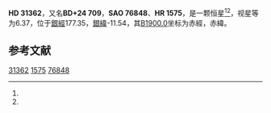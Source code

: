 {{Starbox begin
| name = HD 31362
}}
{{Starbox observe
| epoch = [[J2000.0|J2000.0]]
| constell = {{星座名待查}}<ref name=SIMBAD>{{cite web
 | url=http://simbad.u-strasbg.fr/simbad/sim-id?Ident=HR+1575
 | title =Pulsating variable Star
 | publisher=Centre de Données astronomiques de Strasbourg
 | work=SIMBAD
 | accessdate=2012-07-13}}</ref><ref name=DATA>{{cite web
 | url=http://vizier.u-strasbg.fr/viz-bin/VizieR-5?-out.add=.&-source=5050&-corr=PK=HR&-out.max=9999&HR=1575
 | title=VizieR Detailed Page
 | accessdate=2012-07-13
 | archive-date=2019-02-16
 | archive-url=https://web.archive.org/web/20190216105316/http://vizier.u-strasbg.fr/viz-bin/VizieR-5?-out.add=.&-source=5050&-corr=PK=HR&-out.max=9999&HR=1575
 | dead-url=no
 }}</ref>
| 星官 = 
| ra = {{RA|4|56|15.6}}<ref name=SIMBAD /><ref name=DATA />
| dec = {{DEC|+24|35|32}}<ref name=SIMBAD /><ref name=DATA />
| appmag_v = 6.37<ref name=SIMBAD /><ref name=DATA />
}}
{{Starbox character
| class = F0<ref name=SIMBAD /><ref name=DATA />
| b-v = 0.33<ref name=SIMBAD /><ref name=DATA />
| u-b = -0.08<ref name=SIMBAD /><ref name=DATA />
| r-i = <ref name=SIMBAD /><ref name=DATA />
| variable = 
}}
{{Starbox astrometry
| radial_v = -0.08
| prop_mo_ra = -9
| parallax = 
| p_error = 
}}
{{Starbox catalog
| names =BD+24 709，[[SAO星表|SAO]] 76848，[[HD星表|HD]] 31362，[[HR星表|HR]] 1575}}
{{Starbox reference |Simbad=HR+1575}}
{{Starbox end}}

'''HD 31362'''，又名'''BD+24 709'''，'''SAO 76848'''、'''HR 1575'''，是一颗恒星<ref name=SIMBAD /><ref name=DATA />，视星等为6.37，位于[[銀道座標系|銀經]]177.35，[[銀道座標系|銀緯]]-11.54，其[[B1900.0|B1900.0]]坐标为赤經{{RA|4|50|10}}，赤緯{{DEC|+24|-11.54|57}}。

== 参考文献 ==
{{reflist}}

{{star-stub}}

[[Category:HD和HDE天體|31362]]
[[Category:HR天體|1575]]
[[Category:SAO天體|76848]]